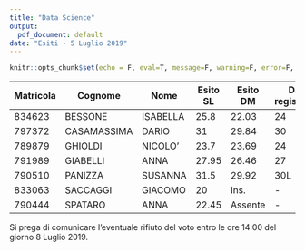 ```yaml
---
title: "Data Science"
output:
  pdf_document: default
date: "Esiti - 5 Luglio 2019"
---
```


```r
knitr::opts_chunk$set(echo = F, eval=T, message=F, warning=F, error=F, comment=NA, cache=F, R.options=list(width=220))
```

| Matricola | Cognome | Nome | Esito SL | Esito DM | Da registare | 
|----|----|----|----|----|----|----|----|
| 834623 | BESSONE | ISABELLA | 25.8 |  22.03 | 24 |
| 797372 | CASAMASSIMA | DARIO | 31 | 29.84 | 30 |
| 789879 | GHIOLDI | NICOLO' | 23.7 | 23.69 | 24 |
| 791989 | GIABELLI | ANNA | 27.95 | 26.46 | 27 |
| 790510 | PANIZZA | SUSANNA | 31.5 | 29.92 | 30L |
| 833063 | SACCAGGI | GIACOMO | 20 | Ins.  | - |
| 790444 | SPATARO | ANNA | 22.45 | Assente  | - |




Si prega di comunicare l’eventuale rifiuto del voto entro le ore 14:00 del giorno 8 Luglio 2019. 
